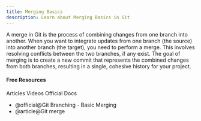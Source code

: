 ```yaml
---
title: Merging Basics
description: Learn about Merging Basics in Git
---
```




A merge in Git is the process of combining changes from one branch into another. When you want to integrate updates from one branch (the source) into another branch (the target), you need to perform a merge. This involves resolving conflicts between the two branches, if any exist. The goal of merging is to create a new commit that represents the combined changes from both branches, resulting in a single, cohesive history for your project.

#### Free Resources

<Tabs defaultValue="article">
<TabsList>
<TabsTrigger value="article">Articles</TabsTrigger>
<TabsTrigger value="video">Videos</TabsTrigger>
<TabsTrigger value="official">Official Docs</TabsTrigger>
</TabsList>

<TabsContent value="article">

- <Link href="https://git-scm.com/book/en/v2/Git-Branching-Basic-Branching-and-Merging#:~:text=into%20master%20later.-,Basic%20Merging,-Suppose%20you%E2%80%99ve%20decided">@official@Git Branching - Basic Merging</Link>
- <Link href="https://www.atlassian.com/git/tutorials/using-branches/git-merge">@article@Git merge</Link>
</TabsContent>
</Tabs>

<Outlet path="3-git-branching/merging" />
